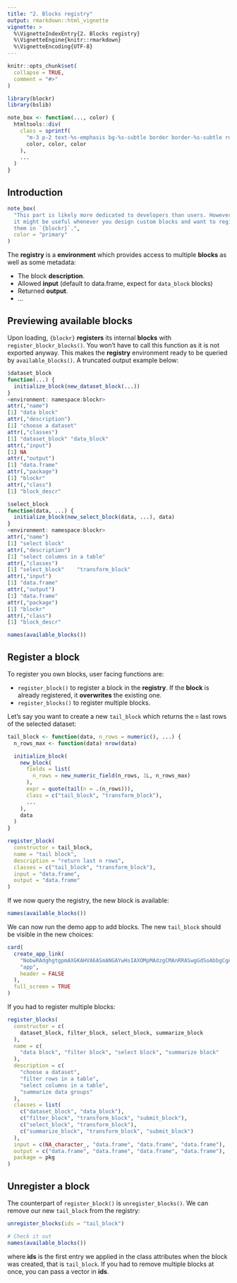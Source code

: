 ```yaml
---
title: "2. Blocks registry"
output: rmarkdown::html_vignette
vignette: >
  %\VignetteIndexEntry{2. Blocks registry}
  %\VignetteEngine{knitr::rmarkdown}
  %\VignetteEncoding{UTF-8}
---
```


```r
knitr::opts_chunk$set(
  collapse = TRUE,
  comment = "#>"
)
```

```r
library(blockr)
library(bslib)

note_box <- function(..., color) {
  htmltools::div(
    class = sprintf(
      "m-3 p-2 text-%s-emphasis bg-%s-subtle border border-%s-subtle rounded-3",
      color, color, color
    ),
    ...
  )
}
```

## Introduction

```r
note_box(
  "This part is likely more dedicated to developers than users. However,
  it might be useful whenever you design custom blocks and want to register
  them in `{blockr}`.",
  color = "primary"
)
```

The __registry__ is a __environment__ which provides access to multiple __blocks__ as well as some
metadata:

- The block __description__.
- Allowed __input__ (default to data.frame, expect for `data_block` blocks)
- Returned __output__.
- ...

## Previewing available blocks

Upon loading, `{blockr}` __registers__ its internal __blocks__ with `register_blockr_blocks()`.
You won't have to call this function as it is not exported anyway. This makes the __registry__ environment
ready to be queried by `available_blocks()`. A truncated output example below:

```r
$dataset_block
function(...) {
  initialize_block(new_dataset_block(...))
}
<environment: namespace:blockr>
attr(,"name")
[1] "data block"
attr(,"description")
[1] "choose a dataset"
attr(,"classes")
[1] "dataset_block" "data_block"   
attr(,"input")
[1] NA
attr(,"output")
[1] "data.frame"
attr(,"package")
[1] "blockr"
attr(,"class")
[1] "block_descr"

$select_block
function(data, ...) {
  initialize_block(new_select_block(data, ...), data)
}
<environment: namespace:blockr>
attr(,"name")
[1] "select block"
attr(,"description")
[1] "select columns in a table"
attr(,"classes")
[1] "select_block"    "transform_block"
attr(,"input")
[1] "data.frame"
attr(,"output")
[1] "data.frame"
attr(,"package")
[1] "blockr"
attr(,"class")
[1] "block_descr"
```

```r
names(available_blocks())
```

## Register a block
To register you own blocks, user facing functions are:

- `register_block()` to register a block in the __registry__. If the __block__ is already registered,
it __overwrites__ the existing one.
- `register_blocks()` to register multiple blocks.

Let's say you want to create a new `tail_block` which returns the `n` last rows of the
selected dataset:

```r
tail_block <- function(data, n_rows = numeric(), ...) {
  n_rows_max <- function(data) nrow(data)

  initialize_block(
    new_block(
      fields = list(
        n_rows = new_numeric_field(n_rows, 1L, n_rows_max)
      ),
      expr = quote(tail(n = .(n_rows))),
      class = c("tail_block", "transform_block"),
      ...
    ),
    data
  )
}

register_block(
  constructor = tail_block,
  name = "tail block",
  description = "return last n rows",
  classes = c("tail_block", "transform_block"),
  input = "data.frame",
  output = "data.frame"
)
```

If we now query the registry, the new block is available:

```r
names(available_blocks())
```

We can now run the demo app to add blocks. The new `tail_block` should be
visible in the new choices:

```r
card(
  create_app_link(
    "NobwRAdghgtgpmAXGKAHVA6ASmANGAYwHsIAXOMpMAdzgCMAnRRASwgGdSoAbbgCgA6YOtyIEA1gyG4ABAzioi7GQF4ZQgBalSqdogD0+kWMkBaIgwDmGSy1IaArnQwsi+2o1PzF7IQEoBCG4WRigGAE8+YwkGAKCQhjDI9g02cLjArhZuAH1o8RkAHlMZADMHCAJSVwg+ABMoLlkIHIYiamU1CAd4BhYCPj9ZDBG-GRBAwJkZFraOnJgoAA8ikvLK6pJ6xqgxiDntrjjpqZk2OxYeFgAvODzRCUEIaemIOGp7kyeXspY4bjqnRkwU43x+M1a7SBbw+3V6-RypT+AL4syhsgAjAAZZqQ+aLJbHF5DU7TOBLVAMVQyACODiI5D4WX4zzUGFRePYfm5uFJMgI3Cg7CBAyEzM+Emk6jApESHFKFhgEvE-l5zxeIwwfKG6nV0waXFOcQAvpN9nBbJw4AxlWDiBxZQ4qhZqeL8mrXrA4NSxVBsjJ8tJTnU4OwCH1UJtWdL5KQHAxnoLODM5FCg+qBUL2KHqaKZX7coG8NLZVB5YrlarTmxUA5SD6wAaoBhSol4OnpkQ67X62ohE2W224EJAhkHVAJKsZu8cpwJ+JDkK4KRlXEWHUp0IYOE55KwGaUmkAILoMEOFjUujsYJ0ZioKCWO6lbjnupg6aPt6Jcg5c98XfiLI65EiS6rZgwABu1rUusVQ1HwNZ1rIXY6EhMjZsKNRjBMeroVwk7FDIn7Wo0dzgVBDD-vhgFnHURKmhAfhgMaAC6QA", # nolint
    "app",
    header = FALSE
  ),
  full_screen = TRUE
)
```

If you had to register multiple blocks:

```r
register_blocks(
  constructor = c(
    dataset_block, filter_block, select_block, summarize_block
  ),
  name = c(
    "data block", "filter block", "select block", "summarize block"
  ),
  description = c(
    "choose a dataset",
    "filter rows in a table",
    "select columns in a table",
    "summarize data groups"
  ),
  classes = list(
    c("dataset_block", "data_block"),
    c("filter_block", "transform_block", "submit_block"),
    c("select_block", "transform_block"),
    c("summarize_block", "transform_block", "submit_block")
  ),
  input = c(NA_character_, "data.frame", "data.frame", "data.frame"),
  output = c("data.frame", "data.frame", "data.frame", "data.frame"),
  package = pkg
)
```

## Unregister a block

The counterpart of `register_block()` is `unregister_blocks()`. We can remove
our new `tail_block` from the registry:

```r
unregister_blocks(ids = "tail_block")

# Check it out
names(available_blocks())
```

where __ids__ is the first entry we applied in the class attributes when the block
was created, that is `tail_block`. If you had to remove multiple blocks at once,
you can pass a vector in __ids__.
